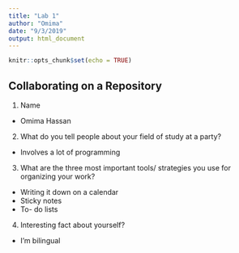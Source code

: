 ---
title: "Lab 1"
author: "Omima"
date: "9/3/2019"
output: html_document
---

```{r setup, include=FALSE}
knitr::opts_chunk$set(echo = TRUE)
```
## Collaborating on a Repository

 1. Name
  
   + Omima Hassan
   
 2. What do you tell people about your field of study at a party?
  
   + Involves a lot of programming
   
 3. What are the three most important tools/ strategies you use for organizing your work?
 
   + Writing it down on a calendar
   + Sticky notes
   + To- do lists
   
 4. Interesting fact about yourself?
   + I'm bilingual 